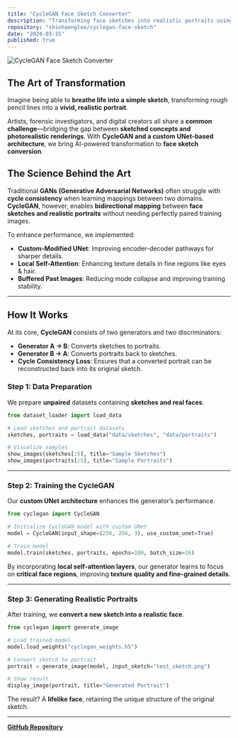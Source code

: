 ```yaml
---
title: "CycleGAN Face Sketch Converter"
description: "Transforming face sketches into realistic portraits using a custom-modified UNet architecture."
repository: "shinhaenglee/cyclegan-face-sketch"
date: "2024-03-15"
published: true
---
```


![CycleGAN Face Sketch Converter](https://user-images.githubusercontent.com/placeholder-image)

##  The Art of Transformation

Imagine being able to **breathe life into a simple sketch**, transforming rough pencil lines into a **vivid, realistic portrait**. 

Artists, forensic investigators, and digital creators all share a **common challenge**—bridging the gap between **sketched concepts and photorealistic renderings**. With **CycleGAN and a custom UNet-based architecture**, we bring AI-powered transformation to **face sketch conversion**.

##  The Science Behind the Art

Traditional **GANs (Generative Adversarial Networks)** often struggle with **cycle consistency** when learning mappings between two domains. **CycleGAN**, however, enables **bidirectional mapping** between **face sketches and realistic portraits** without needing perfectly paired training images.

To enhance performance, we implemented:
-  **Custom-Modified UNet**: Improving encoder-decoder pathways for sharper details.
-  **Local Self-Attention**: Enhancing texture details in fine regions like eyes & hair.
-  **Buffered Past Images**: Reducing mode collapse and improving training stability.

---

##  **How It Works**

At its core, **CycleGAN** consists of two generators and two discriminators:
- **Generator A → B**: Converts sketches to portraits.
- **Generator B → A**: Converts portraits back to sketches.
- **Cycle Consistency Loss**: Ensures that a converted portrait can be reconstructed back into its original sketch.

### **Step 1: Data Preparation**
We prepare **unpaired** datasets containing **sketches and real faces**.

```python
from dataset_loader import load_data

# Load sketches and portrait datasets
sketches, portraits = load_data("data/sketches", "data/portraits")

# Visualize samples
show_images(sketches[:5], title="Sample Sketches")
show_images(portraits[:5], title="Sample Portraits")
```

---

###  **Step 2: Training the CycleGAN**
Our **custom UNet architecture** enhances the generator’s performance.

```python
from cyclegan import CycleGAN

# Initialize CycleGAN model with custom UNet
model = CycleGAN(input_shape=(256, 256, 3), use_custom_unet=True)

# Train model
model.train(sketches, portraits, epochs=100, batch_size=16)
```

By incorporating **local self-attention layers**, our generator learns to focus on **critical face regions**, improving **texture quality and fine-grained details**.

---

### **Step 3: Generating Realistic Portraits**
After training, we **convert a new sketch into a realistic face**.

```python
from cyclegan import generate_image

# Load trained model
model.load_weights("cyclegan_weights.h5")

# Convert sketch to portrait
portrait = generate_image(model, input_sketch="test_sketch.png")

# Show result
display_image(portrait, title="Generated Portrait")
```

The result? A **lifelike face**, retaining the unique structure of the original sketch.

---



 **[GitHub Repository](https://github.com/shinhaenglee/cyclegan-face-sketch)**
